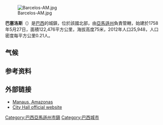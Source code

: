 {{coord|00|58|30|S|62|55|26|W|scale:30000|display=title}}

[[Image:Barcelos-AM.jpg|right]]

'''巴塞洛斯'''（{{lang-pt|Barcelos}}）是[[巴西|巴西]]的城鎮，位於該國北部，由[[亞馬遜州_(巴西)|亞馬遜州]]負責管轄，始建於1758年5月27日，面積122,476平方公里，海拔高度75米，2012年人口25,948，人口密度每平方公里0.21人。

==气候==
{{Weather box
|location = 巴塞洛斯（1981－2010年，极端数据1961年至今）
|metric first = yes
|single line = yes
|width = 77%
|Jan record high C = 39.4
|Feb record high C = 37.3
|Mar record high C = 37.9
|Apr record high C = 38.1
|May record high C = 39.3
|Jun record high C = 37.4
|Jul record high C = 37.0
|Aug record high C = 36.9
|Sep record high C = 38.4
|Oct record high C = 39.1
|Nov record high C = 39.6
|Dec record high C = 37.0
|year record high C = 39.6
|Jan high C = 32.6
|Feb high C = 32.5
|Mar high C = 32.3
|Apr high C = 31.8
|May high C = 31.2
|Jun high C = 31.3
|Jul high C = 31.8
|Aug high C = 32.5
|Sep high C = 33.0
|Oct high C = 33.4
|Nov high C = 33.1
|Dec high C = 32.9
|year high C = 32.4
|Jan mean C = 26.9
|Feb mean C = 26.8
|Mar mean C = 26.7
|Apr mean C = 26.4
|May mean C = 26.0
|Jun mean C = 25.9
|Jul mean C = 26.0
|Aug mean C = 26.5
|Sep mean C = 26.7
|Oct mean C = 27.0
|Nov mean C = 27.0
|Dec mean C = 27.0
|year mean C = 26.5
|Jan low C = 22.6
|Feb low C = 22.7
|Mar low C = 22.7
|Apr low C = 22.6
|May low C = 22.5
|Jun low C = 22.1
|Jul low C = 21.9
|Aug low C = 22.2
|Sep low C = 22.3
|Oct low C = 22.6
|Nov low C = 22.6
|Dec low C = 22.8
|year low C = 22.5
|Jan record low C = 10.8
|Feb record low C = 10.7
|Mar record low C = 15.8
|Apr record low C = 12.8
|May record low C = 16.1
|Jun record low C = 15.5
|Jul record low C = 14.8
|Aug record low C = 15.0
|Sep record low C = 14.2
|Oct record low C = 15.1
|Nov record low C = 13.6
|Dec record low C = 16.2
|year record low C = 10.7
|precipitation colour = green
|Jan precipitation mm = 175.2
|Feb precipitation mm = 185.9
|Mar precipitation mm = 262.7
|Apr precipitation mm = 326.7
|May precipitation mm = 312.5
|Jun precipitation mm = 259.5
|Jul precipitation mm = 188.4
|Aug precipitation mm = 136.9
|Sep precipitation mm = 109.9
|Oct precipitation mm = 102.6
|Nov precipitation mm = 139.9
|Dec precipitation mm = 162.4
|year precipitation mm = 2362.6
|unit precipitation days = 1.0 mm
|Jan precipitation days = 13
|Feb precipitation days = 13
|Mar precipitation days = 15
|Apr precipitation days = 18
|May precipitation days = 21
|Jun precipitation days = 18
|Jul precipitation days = 15
|Aug precipitation days = 12
|Sep precipitation days = 10
|Oct precipitation days = 10
|Nov precipitation days = 10
|Dec precipitation days = 12
|year precipitation days = 
|Jan humidity = 85.0
|Feb humidity = 84.0
|Mar humidity = 86.4
|Apr humidity = 87.9
|May humidity = 89.7
|Jun humidity = 88.5
|Jul humidity = 86.5
|Aug humidity = 84.8
|Sep humidity = 84.4
|Oct humidity = 83.9
|Nov humidity = 85.0
|Dec humidity = 84.1
|year humidity = 85.9
|Jan sun = 157.6
|Feb sun = 128.1
|Mar sun = 126.4
|Apr sun = 116.9
|May sun = 125.2
|Jun sun = 133.1
|Jul sun = 168.2
|Aug sun = 180.7
|Sep sun = 170.1
|Oct sun = 164.2
|Nov sun = 153.9
|Dec sun = 155.8
|year sun = 1780.2
|source 1 = {{link-pt|国家气象学研究所|Instituto Nacional de Meteorologia}}<ref name=INMET>{{cite web
| url = http://www.inmet.gov.br/portal/index.php?r=clima/normaisclimatologicas
| title = Normais Climatológicas Do Brasil 1981–2010
| publisher = Instituto Nacional de Meteorologia
| language = pt
| accessdate = 2020-08-17
| archive-date = 2019-09-22
| archive-url = https://web.archive.org/web/20190922133747/http://www.inmet.gov.br/portal/index.php?r=clima%2Fnormaisclimatologicas
| dead-url = no
}}</ref>
|source 2 = Meteo Climat（历史高低温）<ref name = meteoclimat>
{{cite web 
| url = http://meteo-climat-bzh.dyndns.org/station-1214-Barcelos.php
| title = Station Barcelos
| publisher = Meteo Climat 
|language = Fr
| accessdate = 2020-08-17}}</ref>
}}

==参考资料==
{{reflist}}

==外部链接==
*[https://web.archive.org/web/20160529122644/http://www.barcelos.am.gov.br// Manaus, Amazonas]
*[https://web.archive.org/web/20160529122644/http://www.barcelos.am.gov.br// City Hall official website]

{{Brazil-geo-stub}}
{{巴西亞馬遜州市鎮}}

[[Category:巴西亞馬遜州市鎮|Category:巴西亞馬遜州市鎮]]
[[Category:巴西城市|Category:巴西城市]]